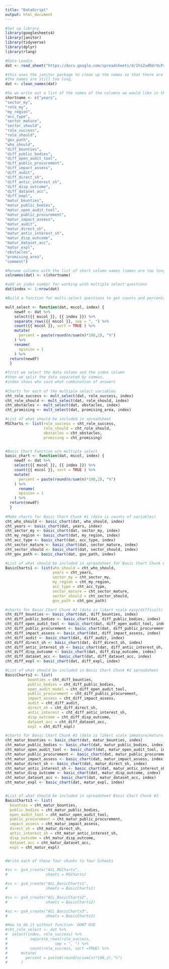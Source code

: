```yaml
---
title: "DataScript"
output: html_document
---
```


```r
#Set up library 
library(googlesheets4)
library(janitor)
library(tidyverse)
library(dplyr)
library(rlang)

#Data Loadin  
dat <- read_sheet("https://docs.google.com/spreadsheets/d/1h1ZudRdrVLPs_HSrMyJs0rd5kMD5vNh6D0ZvEeYN45g/edit#gid=0")

#this uses the janitor package to clean up the names so that there are no spaces. 
#the names are still too long. 
dat <- clean_names(dat)

#So we write out a list of the names of the columns we would like in the order they will be used. 
shortname <- c("years",
"sector_my",
"role_my",
"my_region",
"acc_type",
"sector_mature",
"sector_should",
"role_success",
"role_should",
"gov_path",
"who_should",
"diff_bounties",
"diff_public_bodies",
"diff_open_audit_tool",
"diff_public_procurement",
"diff_impact_assess",
"diff_audit",
"diff_direct_sh",
"diff_antic_interest_sh",
"diff_disp_outcome",
"diff_dataset_acc",
"diff_expl",
"matur_bounties",
"matur_public_bodies",
"matur_open_audit_tool",
"matur_public_procurement",
"matur_impact_assess",
"matur_audit",
"matur_direct_sh",
"matur_antic_interest_sh",
"matur_disp_outcome",
"matur_dataset_acc",
"matur_expl",
"obstacles",
"promising_area",
"comment")

#Rename columns with the list of short column names (names are too long otherwise)
colnames(dat) <- c(shortname)

#add an index number for working with multiple select questions
dat$index <- 1:nrow(dat)

```



```r

#Build a function for multi-select questions to get counts and percentages for multiple select questions (meaning there are multiple things that the respondent can select)

mult_select <- function(dat, mscol, index) {
    newdf <- dat %>% 
    select({{ mscol }}, {{ index }}) %>%
    separate_rows({{ mscol }}, sep = ", ") %>% 
    count({{ mscol }}, sort = TRUE ) %>% 
    mutate(
      percent = paste(round(n/sum(n)*100,2), "%")
    ) %>%
    rename(
      opinion = 1
    ) %>%
  return(newdf)
  }

#first we select the data column and the index column 
#then we split the data separated by commas, 
#index shows who said what combination of answers 
    
#Charts for each of the multiple select variables 
cht_role_success <- mult_select(dat, role_success, index)
cht_role_should <- mult_select(dat, role_should, index)
cht_obstacles <- mult_select(dat, obstacles, index)
cht_promising <- mult_select(dat, promising_area, index)

#List of what should be included in spreadsheet
MSCharts <- list(role_success = cht_role_success, 
                 role_should = cht_role_should, 
                 obstacles = cht_obstacles, 
                 promising = cht_promising)


#Basic Chart Function w/o multiple select 
basic_chart <- function(dat, mscol, index) {
    newdf <- dat %>% 
    select({{ mscol }}, {{ index }}) %>%
    count({{ mscol }}, sort = TRUE ) %>% 
    mutate(
      percent = paste(round(n/sum(n)*100,2), "%")
    ) %>% 
      rename(
      opinion = 1
    ) %>%
  return(newdf)
  }
 
#Make charts for Basic Chart Chunk #1 (data is counts of variables)
cht_who_should <- basic_chart(dat, who_should, index)
cht_years <- basic_chart(dat, years, index)
cht_sector_my <- basic_chart(dat, sector_my, index)
cht_my_region <- basic_chart(dat, my_region, index)
cht_acc_type <- basic_chart(dat, acc_type, index)
cht_sector_mature <- basic_chart(dat, sector_mature, index)
cht_sector_should <- basic_chart(dat, sector_should, index)
cht_gov_path <- basic_chart(dat, gov_path, index)

#List of what should be included in spreadsheet for Basic Chart Chunk #1 
BasicCharts1 <- list(who_should = cht_who_should, 
                     years = cht_years, 
                     sector_my = cht_sector_my, 
                     my_region = cht_my_region, 
                     acc_type = cht_acc_type, 
                     sector_mature = cht_sector_mature, 
                     sector_should = cht_sector_should,
                     gov_path = cht_gov_path)

#charts for Basic Chart Chunk #2 (data is likert scale easy/difficult)
cht_diff_bounties <- basic_chart(dat, diff_bounties, index)
cht_diff_public_bodies <- basic_chart(dat, diff_public_bodies, index)
cht_diff_open_audit_tool <- basic_chart(dat, diff_open_audit_tool, index)
cht_diff_public_procurement <- basic_chart(dat, diff_public_procurement, index)
cht_diff_impact_assess <- basic_chart(dat, diff_impact_assess, index)
cht_diff_audit <- basic_chart(dat, diff_audit, index)
cht_diff_direct_sh <- basic_chart(dat, diff_direct_sh, index)
cht_diff_antic_interest_sh <- basic_chart(dat, diff_antic_interest_sh, index)
cht_diff_disp_outcome <- basic_chart(dat, diff_disp_outcome, index)
cht_diff_dataset_acc <- basic_chart(dat, diff_dataset_acc, index)
cht_diff_expl <- basic_chart(dat, diff_expl, index)

#List of what should be included in Basic Chart Chunk #2 spreadsheet
BasicCharts2 <- list(
          bounties = cht_diff_bounties, 
          public_bodies = cht_diff_public_bodies, 
          open_audit_model = cht_diff_open_audit_tool, 
          public_procurement = cht_diff_public_procurement, 
          impact_assess = cht_diff_impact_assess, 
          audit = cht_diff_audit, 
          direct_sh = cht_diff_direct_sh, 
          antic_interest = cht_diff_antic_interest_sh, 
          disp_outcome = cht_diff_disp_outcome, 
          dataset_acc = cht_diff_dataset_acc, 
          expl = cht_diff_expl)

#charts for Basic Chart Chunk #3 (data is likert scale immature/mature)
cht_matur_bounties <- basic_chart(dat, matur_bounties, index)
cht_matur_public_bodies <- basic_chart(dat, matur_public_bodies, index)
cht_matur_open_audit_tool <- basic_chart(dat, matur_open_audit_tool, index)
cht_matur_public_procurement <- basic_chart(dat, matur_public_procurement, index)
cht_matur_impact_assess <- basic_chart(dat, matur_impact_assess, index)
cht_matur_direct_sh <- basic_chart(dat, matur_direct_sh, index)
cht_matur_antic_interest_sh <- basic_chart(dat, matur_antic_interest_sh, index)
cht_matur_disp_outcome <- basic_chart(dat, matur_disp_outcome, index)
cht_matur_dataset_acc <- basic_chart(dat, matur_dataset_acc, index)
cht_matur_expl <- basic_chart(dat, matur_expl, index)


#List of what should be included in spreadsheet Basic Chart Chunk #3
BasicCharts3 <- list(
  bounties = cht_matur_bounties, 
  public_bodies = cht_matur_public_bodies, 
  open_audit_tool = cht_matur_open_audit_tool, 
  public_procurement = cht_matur_public_procurement, 
  impact_assess = cht_matur_impact_assess, 
  direct_sh = cht_matur_direct_sh, 
  antic_interest_sh = cht_matur_antic_interest_sh, 
  disp_outcome = cht_matur_disp_outcome, 
  dataset_acc = cht_matur_dataset_acc, 
  expl = cht_matur_expl)



```


```r
#Write each of these four chunks to four Gsheets 

#ss <- gs4_create("ACL_MSCharts", 
#                 sheets = MSCharts)

#ss <- gs4_create("ACL_BasicCharts1", 
#                 sheets = BasicCharts1)

#ss <- gs4_create("ACL_BasicCharts2", 
#                 sheets = BasicCharts2)

#ss <- gs4_create("ACL_BasicCharts3", 
#                 sheets = BasicCharts3)


``` 



```r
#How to do it without function- DONT USE  
#cht_role_select <- dat %>% 
#  select(index, role_success) %>% 
#          separate_rows(role_success,  
#                     sep = ", ") %>% 
#          count(role_success, sort =TRUE) %>% 
#      mutate(
#        percent = paste0(round(n/sum(n)*100,2),"%") 
#      )

```

